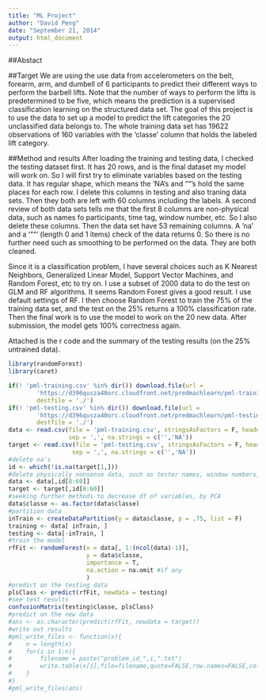 ```yaml
---
title: "ML Project"
author: "David Peng"
date: "September 21, 2014"
output: html_document
---
```


##Abstact

##Target
We are using the use data from accelerometers on the belt, forearm, arm, and dumbell of 6 participants to predict their different ways to perform the barbell lifts. Note that the number of ways to perform the lifts is predetermined to be five, which means the prediction is a supervised classification learning on the structured data set. The goal of this project is to use the data to set up a model to predict the lift categories the 20 unclassified data belongs to. The whole training data set has 19622 observations of 160 variables with the 'classe' column that holds the labeled lift category.

##Method and results
After loading the training and testing data, I checked the testing dataset first. It has 20 rows, and is the final dataset my model will work on. So I will first try to eliminate variables based on the testing data. It has regular shape, which means the 'NA's and ""'s hold the same places for each row. I delete this columns in testing and also traning data sets. Then they both are left with 60 columns including the labels. A second review of both data sets tells me that the first 8 columns are non-physical data, such as names fo participants, time tag, window number, etc. So I also delete these columns. Then the data set have 53 remaining columns. A 'na' and a '""' (length 0 and 1 items) check of the data returns 0. So there is no further need such as smoothing to be performed on the data. They are both cleaned.

Since it is a classification problem, I have several choices such as K Nearest Neighbors, Generalized Linear Model, Support Vector Machines, and Random Forest, etc to try on. I use a subset of 2000 data to do the test on GLM and RF algorithms. It seems Random Forest gives a good result. I use default settings of RF. I then choose Random Forest to train the 75% of the training data set, and the test on the 25% returns a 100% classification rate. Then the final work is to use the model to work on the 20 new data. After submission, the model gets 100% correctness again.

Attached is the r code and the summary of the testing results (on the 25% untrained data).

```r
library(randomForest)
library(caret)

if(! 'pml-training.csv' %in% dir()) download.file(url = 
        'https://d396qusza40orc.cloudfront.net/predmachlearn/pml-training.csv',
        destfile = './')
if(! 'pml-testing.csv' %in% dir()) download.file(url = 
        'https://d396qusza40orc.cloudfront.net/predmachlearn/pml-testing.csv',
        destfile = './')
data <- read.csv(file = 'pml-training.csv', stringsAsFactors = F, header = T, 
                 sep = ',', na.strings = c('','NA'))
target <- read.csv(file = 'pml-testing.csv', stringsAsFactors = F, header = T, 
                  sep = ',', na.strings = c('','NA'))
#delete na's
id <- which(!is.na(target[1,]))
#delete physically nonsense data, such as tester names, window numbers, time tag, etc
data <- data[,id[8:60]]
target <- target[,id[8:60]]
#seeking further methods to decrease df of variables, by PCA
data$classe <- as.factor(data$classe)
#partition data
inTrain <- createDataPartition(y = data$classe, p = .75, list = F)
training <- data[ inTrain, ]
testing <- data[-inTrain, ]
#train the model
rfFit <- randomForest(x = data[, 1:(ncol(data)-1)],
                      y = data$classe,
                      importance = T,
                      na.action = na.omit #if any
                      )
#predict on the testing data
plsClass <- predict(rfFit, newdata = testing)
#see test results
confusionMatrix(testing$classe, plsClass)
#predict on the new data
#ans <- as.character(predict(rfFit, newdata = target))
#write out results
#pml_write_files <- function(x){
#    n = length(x)
#    for(i in 1:n){
#        filename = paste("problem_id_",i,".txt")
#        write.table(x[i],file=filename,quote=FALSE,row.names=FALSE,col.names=FALSE)
#    }
#}
#pml_write_files(ans)
```